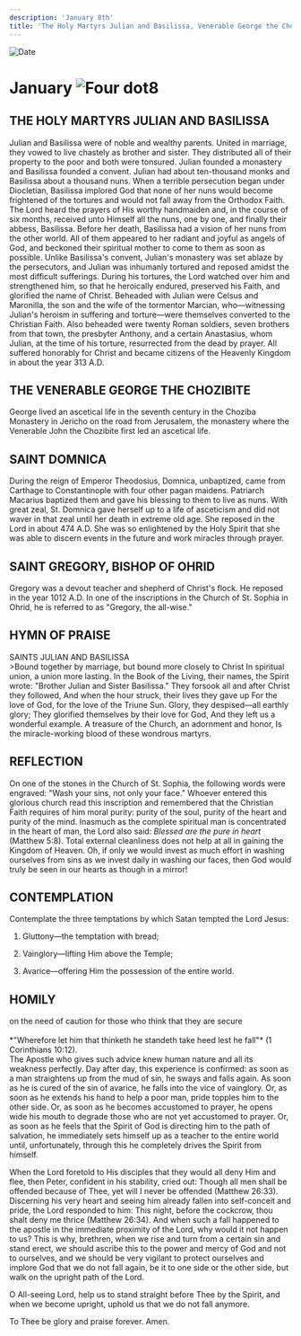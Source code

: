 ```yaml
---
description: 'January 8th'
title: 'The Holy Martyrs Julian and Basilissa, Venerable George the Chozibite, St. Domnica, St Gregory, Bishop of Ohrid'
---
```


<CustomPaginator />
<RunningHead />


<Image src="/title-imprint.png" height={68} width={50} alt="Date" className="title-imprint"/>

# <div id="date">January <Image className="four-dot" src="/four-dot.png" height={15} width={15} alt="Four dot" />8</div>

## THE HOLY MARTYRS JULIAN AND BASILISSA

Julian and Basilissa were of noble and wealthy parents. United in marriage, they vowed to live chastely as brother and sister. They distributed all of their property to the poor and both were tonsured. Julian founded a monastery and Basilissa founded a convent. Julian had about ten-thousand monks and Basilissa about a thousand nuns. When a terrible persecution began under Diocletian, Basilissa implored God that none of her nuns would become frightened of the tortures and would not fall away from the Orthodox Faith. The Lord heard the prayers of His worthy handmaiden and, in the course of six months, received unto Himself all the nuns, one by one, and finally their abbess, Basilissa. Before her death, Basilissa had a vision of her nuns from the other world. All of them appeared to her radiant and joyful as angels of God, and beckoned their spiritual mother to come to them as soon as possible. Unlike Basilissa's convent, Julian's monastery was set ablaze by the persecutors, and Julian was inhumanly tortured and reposed amidst the most difficult sufferings. During his tortures, the Lord watched over him and strengthened him, so that he heroically endured, preserved his Faith, and glorified the name of Christ. Beheaded with Julian were Celsus and Maronilla, the son and the wife of the tormentor Marcian, who—witnessing Julian's heroism in suffering and torture—were themselves converted to the Christian Faith. Also beheaded were twenty Roman soldiers, seven brothers from that town, the presbyter Anthony, and a certain Anastasius, whom Julian, at the time of his torture, resurrected from the dead by prayer. All suffered honorably for Christ and became citizens of the Heavenly Kingdom in about the year 313 A.D.

## THE VENERABLE GEORGE THE CHOZIBITE

George lived an ascetical life in the seventh century in the Choziba Monastery in Jericho on the road from Jerusalem, the monastery where the Venerable John the Chozibite first led an ascetical life.

## SAINT DOMNICA

During the reign of Emperor Theodosius, Domnica, unbaptized, came from Carthage to Constantinople with four other pagan maidens. Patriarch Macarius baptized them and gave his blessing to them to live as nuns. With great zeal, St. Domnica gave herself up to a life of asceticism and did not waver in that zeal until her death in extreme old age. She reposed in the Lord in about 474 A.D. She was so enlightened by the Holy Spirit that she was able to discern events in the future and work miracles through prayer.

## SAINT GREGORY, BISHOP OF OHRID

Gregory was a devout teacher and shepherd of Christ's flock. He reposed in the year 1012 A.D. In one of the inscriptions in the Church of St. Sophia in Ohrid, he is referred to as "Gregory, the all-wise."


## HYMN OF PRAISE
<div style={{textAlign:'center', color:'crimson', fontWeight:'bold'}}>
SAINTS JULIAN AND BASILISSA
</div>
>Bound together by marriage, but bound more closely to Christ  
In spiritual union, a union more lasting.  
In the Book of the Living, their names, the Spirit wrote:  
"Brother Julian and Sister Basilissa."  
They forsook all and after Christ they followed,  
And when the hour struck, their lives they gave up  
For the love of God, for the love of the Triune Sun.  
Glory, they despised—all earthly glory;  
They glorified themselves by their love for God,  
And they left us a wonderful example.  
A treasure of the Church, an adornment and honor,  
Is the miracle-working blood of these wondrous martyrs.  


## REFLECTION

On one of the stones in the Church of St. Sophia, the following words were engraved: "Wash your sins, not only your face." Whoever entered this glorious church read this inscription and remembered that the Christian Faith requires of him moral purity: purity of the soul, purity of the heart and purity of the mind. Inasmuch as the complete spiritual man is concentrated in the heart of man, the Lord also said: *Blessed are the pure in heart* (Matthew 5:8). Total external cleanliness does not help at all in gaining the Kingdom of Heaven. Oh, if only we would invest as much effort in washing ourselves from sins as we invest daily in washing our faces, then God would truly be seen in our hearts as though in a mirror!


## CONTEMPLATION

Contemplate the three temptations by which Satan tempted the Lord Jesus:

1. Gluttony—the temptation with bread;

2. Vainglory—lifting Him above the Temple;

3. Avarice—offering Him the possession of the entire world.


## HOMILY
<div style={{textAlign:'center', color:'crimson', fontWeight:'bold'}}>
on the need of caution for those who think that they are secure
</div><br />
<div style={{textAlign:'right'}}>
*"Wherefore let him that thinketh he standeth take heed lest he fall"* (1 Corinthians 10:12).
</div>
The Apostle who gives such advice knew human nature and all its weakness perfectly. Day after day, this experience is confirmed: as soon as a man straightens up from the mud of sin, he sways and falls again. As soon as he is cured of the sin of avarice, he falls into the vice of vainglory. Or, as soon as he extends his hand to help a poor man, pride topples him to the other side. Or, as soon as he becomes accustomed to prayer, he opens wide his mouth to degrade those who are not yet accustomed to prayer. Or, as soon as he feels that the Spirit of God is directing him to the path of salvation, he immediately sets himself up as a teacher to the entire world until, unfortunately, through this he completely drives the Spirit from himself.

When the Lord foretold to His disciples that they would all deny Him and flee, then Peter, confident in his stability, cried out: Though all men shall be offended because of Thee, yet will I never be offended (Matthew 26:33). Discerning his very heart and seeing him already fallen into self-conceit and pride, the Lord responded to him: This night, before the cockcrow, thou shalt deny me thrice (Matthew 26:34). And when such a fall happened to the apostle in the immediate proximity of the Lord, why would it not happen to us? This is why, brethren, when we rise and turn from a certain sin and stand erect, we should ascribe this to the power and mercy of God and not to ourselves, and we should be very vigilant to protect ourselves and implore God that we do not fall again, be it to one side or the other side, but walk on the upright path of the Lord.

O All-seeing Lord, help us to stand straight before Thee by the Spirit, and when we become upright, uphold us that we do not fall anymore.

To Thee be glory and praise forever. Amen.